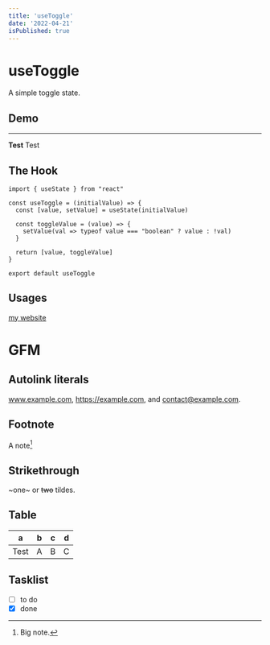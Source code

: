 ```yaml
---
title: 'useToggle'
date: '2022-04-21'
isPublished: true
---
```


# useToggle

A simple toggle state.

## Demo

<Youtube id="3PTbTDX6mIU" title="Tests"/>

***

**Test** Test


## The Hook

```tsx
import { useState } from "react"

const useToggle = (initialValue) => {
  const [value, setValue] = useState(initialValue)
  
  const toggleValue = (value) => {
    setValue(val => typeof value === "boolean" ? value : !val)
  }

  return [value, toggleValue]
}

export default useToggle
```

## Usages

[my website](https://test.com)

# GFM

## Autolink literals

www.example.com, https://example.com, and contact@example.com.

## Footnote

A note[^1]

[^1]: Big note.

## Strikethrough

~one~ or ~~two~~ tildes.

## Table

| a    | b  |  c |  d  |
| ---- | -- | -- | --- |
| Test | A  | B  | C   |

## Tasklist

* [ ] to do
* [x] done
